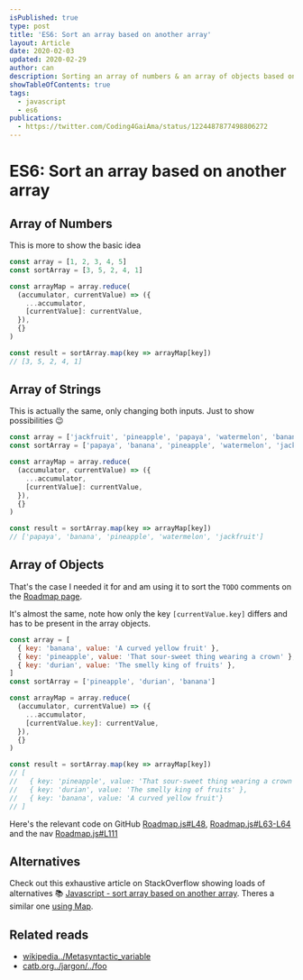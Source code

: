 ```yaml
---
isPublished: true
type: post
title: 'ES6: Sort an array based on another array'
layout: Article
date: 2020-02-03
updated: 2020-02-29
author: can
description: Sorting an array of numbers & an array of objects based on another array of numbers/strings in JavaScript.
showTableOfContents: true
tags:
  - javascript
  - es6
publications:
  - https://twitter.com/Coding4GaiAma/status/1224487877498806272
---
```


# ES6: Sort an array based on another array

## Array of Numbers

This is more to show the basic idea

```js size=content
const array = [1, 2, 3, 4, 5]
const sortArray = [3, 5, 2, 4, 1]

const arrayMap = array.reduce(
  (accumulator, currentValue) => ({
    ...accumulator,
    [currentValue]: currentValue,
  }),
  {}
)

const result = sortArray.map(key => arrayMap[key])
// [3, 5, 2, 4, 1]
```

## Array of Strings

This is actually the same, only changing both inputs. Just to show possibilities 😉

```js size=content
const array = ['jackfruit', 'pineapple', 'papaya', 'watermelon', 'banana']
const sortArray = ['papaya', 'banana', 'pineapple', 'watermelon', 'jackfruit']

const arrayMap = array.reduce(
  (accumulator, currentValue) => ({
    ...accumulator,
    [currentValue]: currentValue,
  }),
  {}
)

const result = sortArray.map(key => arrayMap[key])
// ['papaya', 'banana', 'pineapple', 'watermelon', 'jackfruit']
```

## Array of Objects

That's the case I needed it for and am using it to sort the `TODO` comments on the [Roadmap page](/en/roadmap).

It's almost the same, note how only the key `[currentValue.key]` differs and has to be present in the array objects.

```js size=content
const array = [
  { key: 'banana', value: 'A curved yellow fruit' },
  { key: 'pineapple', value: 'That sour-sweet thing wearing a crown' },
  { key: 'durian', value: 'The smelly king of fruits' },
]
const sortArray = ['pineapple', 'durian', 'banana']

const arrayMap = array.reduce(
  (accumulator, currentValue) => ({
    ...accumulator,
    [currentValue.key]: currentValue,
  }),
  {}
)

const result = sortArray.map(key => arrayMap[key])
// [
//   { key: 'pineapple', value: 'That sour-sweet thing wearing a crown' },
//   { key: 'durian', value: 'The smelly king of fruits' },
//   { key: 'banana', value: 'A curved yellow fruit'}
// ]
```

<!-- render(<Result result={result} />) -->

Here's the relevant code on GitHub [Roadmap.js#L48], [Roadmap.js#L63-L64] and the nav [Roadmap.js#L111]

## Alternatives

Check out this exhaustive article on StackOverflow showing loads of alternatives 📚 [Javascript - sort array based on another array](https://stackoverflow.com/questions/13304543/javascript-sort-array-based-on-another-array). Theres a similar one [using Map](https://stackoverflow.com/a/53084399/3484824).

## Related reads

- [wikipedia../Metasyntactic_variable](https://en.wikipedia.org/wiki/Metasyntactic_variable)
- [catb.org../jargon/../foo](http://www.catb.org/~esr/jargon/html/F/foo.html)

[roadmap.js#l48]: https://github.com/GaiAma/Coding4GaiAma/blob/master/sites/coding4.gaiama.org/src/templates/Roadmap.js#L48
[roadmap.js#l63-l64]: https://github.com/GaiAma/Coding4GaiAma/blob/master/sites/coding4.gaiama.org/src/templates/Roadmap.js#L63-L64
[roadmap.js#l111]: https://github.com/GaiAma/Coding4GaiAma/blob/master/sites/coding4.gaiama.org/src/templates/Roadmap.js#L111
